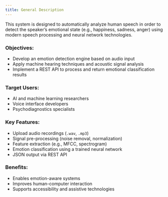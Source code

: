 ```yaml
---
title: General Description
---
```


This system is designed to automatically analyze human speech in order to detect the speaker’s emotional state (e.g., happiness, sadness, anger) using modern speech processing and neural network technologies.

### Objectives:
- Develop an emotion detection engine based on audio input
- Apply machine hearing techniques and acoustic signal analysis
- Implement a REST API to process and return emotional classification results

### Target Users:
- AI and machine learning researchers
- Voice interface developers
- Psychodiagnostics specialists

### Key Features:
- Upload audio recordings (`.wav`, `.mp3`)
- Signal pre-processing (noise removal, normalization)
- Feature extraction (e.g., MFCC, spectrogram)
- Emotion classification using a trained neural network
- JSON output via REST API

### Benefits:
- Enables emotion-aware systems
- Improves human-computer interaction
- Supports accessibility and assistive technologies

